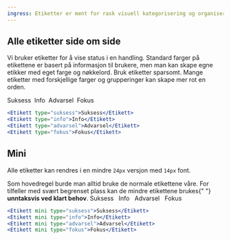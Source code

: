 ```yaml
---
ingress: Etiketter er ment for rask visuell kategorisering og organisering av elementer, ved bruk av farge og beskrivende nøkkelord.
---
```



## Alle etiketter side om side

Vi bruker etiketter for å vise status i en handling. Standard farger på etikettene er basert på
informasjon til brukere, men man kan skape egne etikker med eget farge og nøkkelord. Bruk etiketter
sparsomt. Mange etiketter med forskjellige farger og grupperinger kan skape mer rot en orden.

<Example>
  <Etikett type="suksess">Suksess</Etikett>&nbsp;
  <Etikett type="info">Info</Etikett>&nbsp;
  <Etikett type="advarsel">Advarsel</Etikett>&nbsp;
  <Etikett type="fokus">Fokus</Etikett>
</Example>

```jsx
<Etikett type="suksess">Suksess</Etikett>
<Etikett type="info">Info</Etikett>
<Etikett type="advarsel">Advarsel</Etikett>
<Etikett type="fokus">Fokus</Etikett>
```

## Mini

Alle etiketter kan rendres i en mindre `24px` versjon med `14px` font.

<Alertstripe type="advarsel">
  Som hovedregel burde man alltid bruke de normale etikettene våre. For
  tilfeller med svært begrenset plass kan de mindre etikettene brukes{" "}
  <strong>unntaksvis ved klart behov</strong>.
</Alertstripe>

<Example>
  <Etikett mini type="suksess">
    Suksess
  </Etikett>
  &nbsp;
  <Etikett mini type="info">
    Info
  </Etikett>
  &nbsp;
  <Etikett mini type="advarsel">
    Advarsel
  </Etikett>
  &nbsp;
  <Etikett mini type="fokus">
    Fokus
  </Etikett>
</Example>

```jsx
<Etikett mini type="suksess">Suksess</Etikett>
<Etikett mini type="info">Info</Etikett>
<Etikett mini type="advarsel">Advarsel</Etikett>
<Etikett mini type="fokus">Fokus</Etikett>
```
